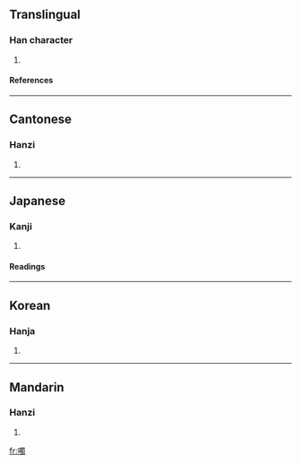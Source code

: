 ==Translingual==
===Han character===
{{Han char|rn=30|rad=口|as=13|sn=16|four=6602<sub>7</sub>|canj=口田中戈 (RWLI)}}
# {{defn|Han}}
====References====
{{Han ref|kx=0209.290|dkj=04363|dj=0432.130|hdz=10691.130|uh=5663|ud=22115|bh=E942|bd=59714}}
----
==Cantonese==
===Hanzi===
{{yue-hanzi|jyut=|y=deuk3, jau3}}
# {{defn|Cantonese}}
----
==Japanese==
===Kanji===
{{ja-kanji|grade=|rs=口13}}
# {{defn|Japanese}} 
====Readings====
{{ja-readings|on=[[ちゅ]] (chu), [[ちゅう]] (chū), [[とう]] (tō), [[つ]] (tsu), [[しょく]] (shoku), [[そく]] (soku)|kun=[[くさばし]] (kusabashi), [[ついばむ]] (tsuibamu)}}
----
==Korean==
===Hanja===
{{ko-hanja|hangeul=[[주]], [[탁]]|rv=ju, tak|mr=chu, t'ak}}
# {{defn|Korean}}
----
==Mandarin==
===Hanzi===
{{cmn-hanzi|pin=[[zhòu]] ([[zhou4]]), [[zhuó]] ([[zhuo2]])|wg=chou<sup>4</sup>, cho<sup>2</sup>}}
# {{defn|Mandarin}}

[[fr:噣]]